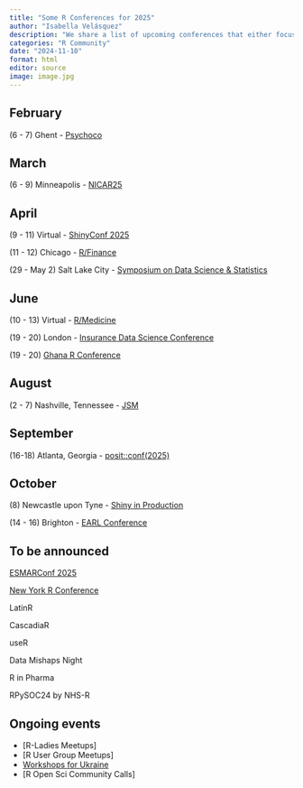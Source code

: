 ```yaml
---
title: "Some R Conferences for 2025"
author: "Isabella Velásquez"
description: "We share a list of upcoming conferences that either focus on the R programming language or showcase its use in the field."
categories: "R Community"
date: "2024-11-10"
format: html
editor: source
image: image.jpg
---
```


## February

(6 - 7) Ghent - [Psychoco](https://www.psychoco.org/)

## March

(6 - 9) Minneapolis - [NICAR25](https://www.ire.org/)

## April

(9 - 11) Virtual - [ShinyConf 2025](https://www.shinyconf.com/)

(11 - 12) Chicago - [R/Finance](https://www.rinfinance.com/)

(29 - May 2) Salt Lake City - [Symposium on Data Science & Statistics](https://www.amstat.org/meetings/symposium-on-data-science-amp-statistics)

## June

(10 - 13) Virtual - [R/Medicine](https://rconsortium.github.io/RMedicine_website/)

(19 - 20) London - [Insurance Data Science Conference](https://insurancedatascience.org/)

(19 - 20) [Ghana R Conference](https://ghana-rusers.org)

## August

(2 - 7) Nashville, Tennessee - [JSM](https://ww2.amstat.org/meetings/jsm/2025/index.cfm)

## September

(16-18) Atlanta, Georgia - [posit::conf(2025)](https://posit.co/conference/)

## October

\(8\) Newcastle upon Tyne - [Shiny in Production](https://www.eventbrite.co.uk/e/shiny-in-production-2025-registration-1035155587227)

(14 - 16) Brighton - [EARL Conference](https://earl-conference.com/)

## To be announced

[ESMARConf 2025](https://esmarconf.org/)

[New York R Conference](https://rstats.ai/nyr)

LatinR

CascadiaR

useR

Data Mishaps Night

R in Pharma

RPySOC24 by NHS-R

## Ongoing events

* [R-Ladies Meetups]
* [R User Group Meetups]
* [Workshops for Ukraine](https://sites.google.com/view/dariia-mykhailyshyna/main/r-workshops-for-ukraine)
* [R Open Sci Community Calls]